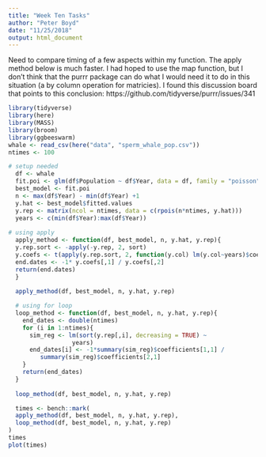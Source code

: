 ```yaml
---
title: "Week Ten Tasks"
author: "Peter Boyd"
date: "11/25/2018"
output: html_document
---
```


Need to compare timing of a few aspects within my function. 
The apply method below is much faster. I had hoped to use the map function, but I don't think that the purrr package can do what I would need it to do in this situation (a by column operation for matricies). I found this discussion board that points to this conclusion:
https://github.com/tidyverse/purrr/issues/341



```r
library(tidyverse)
library(here)
library(MASS)
library(broom)
library(ggbeeswarm)
whale <- read_csv(here("data", "sperm_whale_pop.csv"))
ntimes <- 100

# setup needed
  df <- whale
  fit.poi <- glm(df$Population ~ df$Year, data = df, family = "poisson")
  best_model <- fit.poi
  n <- max(df$Year) - min(df$Year) +1
  y.hat <- best_model$fitted.values
  y.rep <- matrix(ncol = ntimes, data = c(rpois(n*ntimes, y.hat)))
  years <- c(min(df$Year):max(df$Year))
  
# using apply 
  apply_method <- function(df, best_model, n, y.hat, y.rep){
  y.rep.sort <- -apply(-y.rep, 2, sort)
  y.coefs <- t(apply(y.rep.sort, 2, function(y.col) lm(y.col~years)$coef))
  end.dates <- -1* y.coefs[,1] / y.coefs[,2]
  return(end.dates)
  }
  
  apply_method(df, best_model, n, y.hat, y.rep)  

  # using for loop
  loop_method <- function(df, best_model, n, y.hat, y.rep){
    end_dates <- double(ntimes)
    for (i in 1:ntimes){
      sim_reg <- lm(sort(y.rep[,i], decreasing = TRUE) ~
                  years)
      end_dates[i] <- -1*summary(sim_reg)$coefficients[1,1] /   
         summary(sim_reg)$coefficients[2,1]
    }
    return(end_dates)
  }
  
  loop_method(df, best_model, n, y.hat, y.rep)

  times <- bench::mark(
  apply_method(df, best_model, n, y.hat, y.rep), 
  loop_method(df, best_model, n, y.hat, y.rep)
)
times
plot(times)

```

